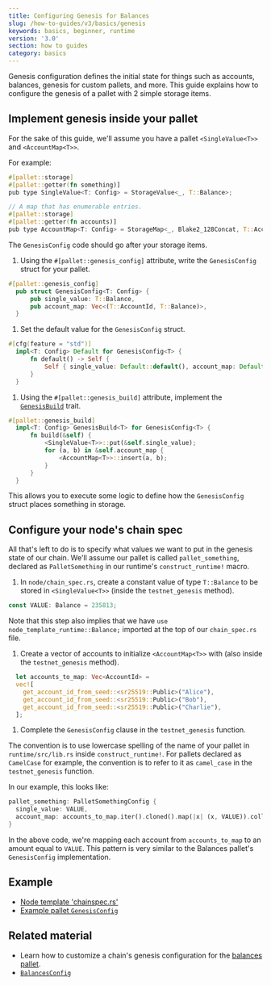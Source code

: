 ```yaml
---
title: Configuring Genesis for Balances
slug: /how-to-guides/v3/basics/genesis
keywords: basics, beginner, runtime
version: '3.0'
section: how to guides
category: basics
---
```


Genesis configuration defines the initial state for things such as accounts, balances, genesis for custom pallets, and more. 
This guide explains how to configure the genesis of a pallet with 2 simple storage items. 

## Implement genesis inside your pallet 
For the sake of this guide, we'll assume you have a pallet `<SingleValue<T>>` and `<AccountMap<T>>`.

For example:

```rust
#[pallet::storage]
#[pallet::getter(fn something)]
pub type SingleValue<T: Config> = StorageValue<_, T::Balance>;

// A map that has enumerable entries.
#[pallet::storage]
#[pallet::getter(fn accounts)]
pub type AccountMap<T: Config> = StorageMap<_, Blake2_128Concat, T::AccountId, T::Balance>;
```

The `GenesisConfig` code should go after your storage items.

1. Using the `#[pallet::genesis_config]` attribute, write the `GenesisConfig` struct for your pallet. 
  
  ```rust
  #[pallet::genesis_config]
	pub struct GenesisConfig<T: Config> {
		pub single_value: T::Balance,
		pub account_map: Vec<(T::AccountId, T::Balance)>,
	}
  ```

1. Set the default value for the `GenesisConfig` struct.

  ```rust
  #[cfg(feature = "std")]
	impl<T: Config> Default for GenesisConfig<T> {
		fn default() -> Self {
			Self { single_value: Default::default(), account_map: Default::default() }
		}
	}
  ```

1. Using the `#[pallet::genesis_build]` attribute, implement the [`GenesisBuild`](/rustdocs/latest/frame_support/traits/trait.GenesisBuild.html) trait.

  ```rust
  #[pallet::genesis_build]
	impl<T: Config> GenesisBuild<T> for GenesisConfig<T> {
		fn build(&self) {
			<SingleValue<T>>::put(&self.single_value);
			for (a, b) in &self.account_map {
				<AccountMap<T>>::insert(a, b);
			}
		}
	}
  ```
  This allows you to execute some logic to define how the `GenesisConfig` struct places something in storage.

## Configure your node's chain spec

All that's left to do is to specify what values we want to put in the genesis state of our chain.
We'll assume our pallet is called `pallet_something`, declared as `PalletSomething` in our runtime's `construct_runtime!` macro.

1. In `node/chain_spec.rs`, create a constant value of type `T::Balance` to be stored in `<SingleValue<T>>` (inside the `testnet_genesis` method).

  ```rust
  const VALUE: Balance = 235813;
  ```
  Note that this step also implies that we have `use node_template_runtime::Balance;` imported at the top of our `chain_spec.rs` file.

1. Create a vector of accounts to initialize `<AccountMap<T>>` with (also inside the `testnet_genesis` method).

  ```rust
	let accounts_to_map: Vec<AccountId> = 
    vec![
      get_account_id_from_seed::<sr25519::Public>("Alice"),
      get_account_id_from_seed::<sr25519::Public>("Bob"),
      get_account_id_from_seed::<sr25519::Public>("Charlie"),  
    ];
  ```

1. Complete the `GenesisConfig` clause in the `testnet_genesis` function.

 The convention is to use lowercase spelling of the name of your pallet in `runtime/src/lib.rs` inside `construct_runtime!`.
 For pallets declared as `CamelCase` for example, the convention is to refer to it as `camel_case` in the `testnet_genesis` function.

  In our example, this looks like:

  ```rust
  pallet_something: PalletSomethingConfig {
    single_value: VALUE,
    account_map: accounts_to_map.iter().cloned().map(|x| (x, VALUE)).collect(),
  }
  ```

In the above code, we're mapping each account from `accounts_to_map` to an amount equal to `VALUE`.
This pattern is very similar to the Balances pallet's `GenesisConfig` implementation. 

## Example

- [Node template 'chainspec.rs'][node-template-chainspec]
- [Example pallet `GenesisConfig`](/rustdocs/latest/src/pallet_example/lib.rs.html#607)

## Related material

  - Learn how to customize a chain's genesis configuration for the [balances pallet](/rustdocs/latest/pallet_balances/index.html).
  - [`BalancesConfig`][balances-config-rustdocs]

[balances-config-rustdocs]: /rustdocs/latest/node_template_runtime/type.BalancesConfig.html
[genesis-config-rustdocs]: /rustdocs/latest/pallet_balances/struct.GenesisConfig.html
[node-template-chainspec]: https://github.com/substrate-developer-hub/substrate-node-template/blob/master/node/src/chain_spec.rs#L142-L144
